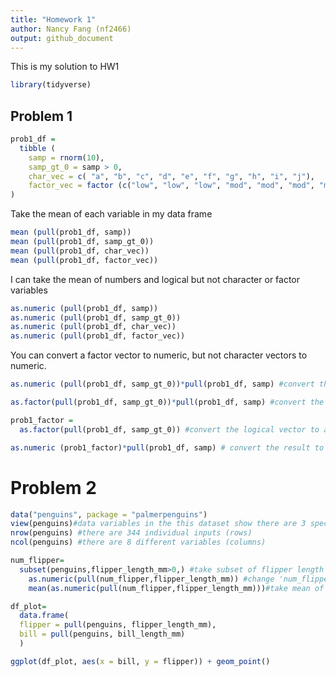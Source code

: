 ```yaml
---
title: "Homework 1"
author: Nancy Fang (nf2466)
output: github_document
---
```

This is my solution to HW1

```r
library(tidyverse)
```
## Problem 1

```r
prob1_df =
  tibble (
    samp = rnorm(10),
    samp_gt_0 = samp > 0,
    char_vec = c( "a", "b", "c", "d", "e", "f", "g", "h", "i", "j"),
    factor_vec = factor (c("low", "low", "low", "mod", "mod", "mod", "mod", "high", "high", "high"))
)

```
Take the mean of each variable in my data frame
```r
mean (pull(prob1_df, samp))
mean (pull(prob1_df, samp_gt_0))
mean (pull(prob1_df, char_vec))
mean (pull(prob1_df, factor_vec))
```
I can take the mean of numbers and logical but not character or factor variables

```r
as.numeric (pull(prob1_df, samp))
as.numeric (pull(prob1_df, samp_gt_0))
as.numeric (pull(prob1_df, char_vec))
as.numeric (pull(prob1_df, factor_vec))
```
You can convert a factor vector to numeric, but not character vectors to numeric.

```r
as.numeric (pull(prob1_df, samp_gt_0))*pull(prob1_df, samp) #convert the logical vector to numeric, and multiply the random sample by the result

as.factor(pull(prob1_df, samp_gt_0))*pull(prob1_df, samp) #convert the logical vector to a factor, and multiply the random sample by the result

prob1_factor = 
  as.factor(pull(prob1_df, samp_gt_0)) #convert the logical vector to a factor and naming is prob1_factor

as.numeric (prob1_factor)*pull(prob1_df, samp) # convert the result to numeric, and multiply the random sample by the result
```
# Problem 2
```r
data("penguins", package = "palmerpenguins")
view(penguins)#data variables in the this dataset show there are 3 species of penguins from 3 islands and include variables of bill length, depth, flipper length, body mass, sex, and year.
nrow(penguins) #there are 344 individual inputs (rows)
ncol(penguins) #there are 8 different variables (columns)

num_flipper=
  subset(penguins,flipper_length_mm>0,) #take subset of flipper length > 0 and assign name 'num_flipper'
    as.numeric(pull(num_flipper,flipper_length_mm)) #change 'num_flipper' to numeric
    mean(as.numeric(pull(num_flipper,flipper_length_mm)))#take mean of numerical values of flipper length

df_plot=
  data.frame(
  flipper = pull(penguins, flipper_length_mm),
  bill = pull(penguins, bill_length_mm)
  )

ggplot(df_plot, aes(x = bill, y = flipper)) + geom_point()
```

